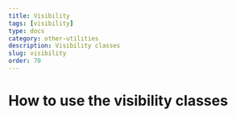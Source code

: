---
title: Visibility
tags: [visibility]
type: docs
category: other-utilities
description: Visibility classes
slug: visibility
order: 70
---

# How to use the visibility classes
